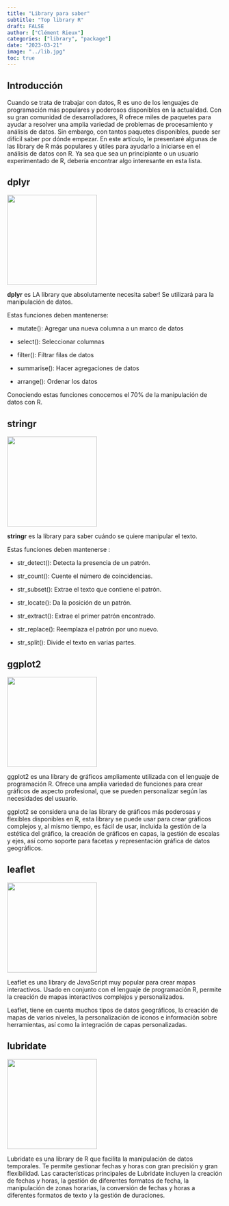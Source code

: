 ```yaml
---
title: "Library para saber"
subtitle: "Top library R"
draft: FALSE
author: ["Clément Rieux"]
categories: ["library", "package"]
date: "2023-03-21"
image: "../lib.jpg"
toc: true
---
```


## Introducción

Cuando se trata de trabajar con datos, R es uno de los lenguajes de programación más populares y poderosos disponibles en la actualidad. Con su gran comunidad de desarrolladores, R ofrece miles de paquetes para ayudar a resolver una amplia variedad de problemas de procesamiento y análisis de datos. Sin embargo, con tantos paquetes disponibles, puede ser difícil saber por dónde empezar. En este artículo, le presentaré algunas de las library de R más populares y útiles para ayudarlo a iniciarse en el análisis de datos con R. Ya sea que sea un principiante o un usuario experimentado de R, debería encontrar algo interesante en esta lista.


## dplyr

![](../dplyr.png){fig-align="center" width="210"}

**dplyr** es LA library que absolutamente necesita saber! Se utilizará para la manipulación de datos.

Estas funciones deben mantenerse:

-   mutate(): Agregar una nueva columna a un marco de datos

-   select(): Seleccionar columnas

-   filter(): Filtrar filas de datos

-   summarise(): Hacer agregaciones de datos

-   arrange(): Ordenar los datos

Conociendo estas funciones conocemos el 70% de la manipulación de datos con R.

## stringr

![](../stringr.png){fig-align="center" width="210"}

**stringr** es la library para saber cuándo se quiere manipular el texto.

Estas funciones deben mantenerse :

-   str_detect(): Detecta la presencia de un patrón.

-   str_count(): Cuente el número de coincidencias.

-   str_subset(): Extrae el texto que contiene el patrón.

-   str_locate(): Da la posición de un patrón.

-   str_extract(): Extrae el primer patrón encontrado.

-   str_replace(): Reemplaza el patrón por uno nuevo.

-   str_split(): Divide el texto en varias partes.

## ggplot2

![](../ggplot.png){fig-align="center" width="210"}

ggplot2 es una library de gráficos ampliamente utilizada con el lenguaje de programación R. Ofrece una amplia variedad de funciones para crear gráficos de aspecto profesional, que se pueden personalizar según las necesidades del usuario.

ggplot2 se considera una de las library de gráficos más poderosas y flexibles disponibles en R, esta library se puede usar para crear gráficos complejos y, al mismo tiempo, es fácil de usar, incluida la gestión de la estética del gráfico, la creación de gráficos en capas, la gestión de escalas y ejes, así como soporte para facetas y representación gráfica de datos geográficos.

## leaflet

![](../leaflet.png){fig-align="center" width="210"}

Leaflet es una library de JavaScript muy popular para crear mapas interactivos. Usado en conjunto con el lenguaje de programación R, permite la creación de mapas interactivos complejos y personalizados.

Leaflet, tiene en cuenta muchos tipos de datos geográficos, la creación de mapas de varios niveles, la personalización de iconos e información sobre herramientas, así como la integración de capas personalizadas.

## lubridate

![](../lubridate.png){fig-align="center" width="210"}

Lubridate es una library de R que facilita la manipulación de datos temporales. Te permite gestionar fechas y horas con gran precisión y gran flexibilidad. Las características principales de Lubridate incluyen la creación de fechas y horas, la gestión de diferentes formatos de fecha, la manipulación de zonas horarias, la conversión de fechas y horas a diferentes formatos de texto y la gestión de duraciones.
